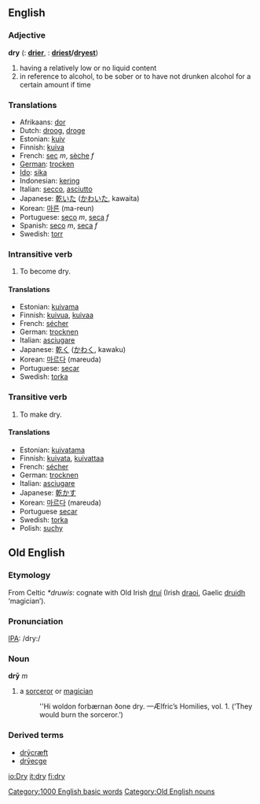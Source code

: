 ==English==

=== Adjective ===
'''dry'''  ({{compar}}: '''[[drier]]''', {{superl}}: '''[[driest]]/[[dryest]]''')
# having a relatively low or no liquid content
# in reference to alcohol, to be sober or to have not drunken alcohol for a certain amount if time

=== Translations ===
*Afrikaans: [[dor]]
*Dutch: [[droog]], [[droge]]
*Estonian: [[kuiv]]
*Finnish: [[kuiva]]
*French: [[sec]] ''m'', [[sèche]] ''f''
*[[German]]: [[trocken]]
*[[Ido]]: [[sika]]
*Indonesian: [[kering]]
*Italian: [[secco]], [[asciutto]]
*Japanese: [[乾いた]] ([[かわいた]], kawaita)
*Korean: [[마른]] (ma-reun)
*Portuguese: [[seco]] ''m'', [[seca]] ''f''
*Spanish: [[seco]] ''m'', [[seca]] ''f''
*Swedish: [[torr]]

===Intransitive verb===
{{en-infl-irreg|dry|dries|drying|dried|dried}}
# To become dry.

====Translations====
*Estonian: [[kuivama]]
*Finnish: [[kuivua]], [[kuivaa]]
*French: [[sécher]]
*German: [[trocknen]]
*Italian: [[asciugare]]
*Japanese: [[乾く]] ([[かわく]], kawaku)
*Korean: [[마르다]] (mareuda)
*Portuguese: [[secar]]
*Swedish: [[torka]]

===Transitive verb===
{{en-infl-irreg|dry|dries|drying|dried|dried}}
# To make dry.

====Translations====
*Estonian: [[kuivatama]]
*Finnish: [[kuivata]], [[kuivattaa]]
*French: [[sécher]]
*German: [[trocknen]]
*Italian: [[asciugare]]
*Japanese: [[乾かす]]
*Korean: [[마르다]] (mareuda)
*Portuguese [[secar]]
*Swedish: [[torka]]
*Polish: [[suchy]]

[[Category:1000 English basic words]]



==Old English==
===Etymology===
From Celtic ''*druwis'': cognate with Old Irish [[druí]] (Irish [[draoi]], Gaelic [[druidh]] ‘magician’).

===Pronunciation===
[[IPA]]: /dry:/

===Noun===
'''drȳ''' ''m''
# a [[sorceror]] or [[magician]]
#:''Hi woldon forbærnan ðone dry. —Ælfric’s Homilies, vol. 1.  (‘They would burn the sorceror.’)

===Derived terms===
*[[drycræft|drȳcræft]]
*[[dryecge|drȳecge]]


[[Category:Old English nouns]]

[[io:Dry]]
[[it:dry]]
[[fi:dry]]